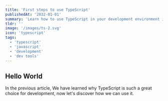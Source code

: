 ```yaml
---
title: 'First steps to use TypeScript'
publishedAt: '2032-01-01'
summary: 'Learn how to use TypeScript in your development environment in three different ways. From basic usage to full integration into your next project.'
tldr: ''
image: '/images/ts-2.svg'
icon: 'typescript'
tags:
  - 'typescript'
  - 'javascript'
  - 'development'
  - 'dev tools'
---
```


## Hello World

In the previous article, We have learned why TypeScript is such a great choice for
development, now let's discover how we can use it.
